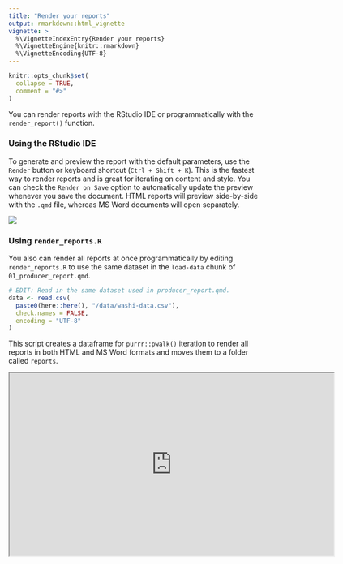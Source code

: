 ```yaml
---
title: "Render your reports"
output: rmarkdown::html_vignette
vignette: >
  %\VignetteIndexEntry{Render your reports}
  %\VignetteEngine{knitr::rmarkdown}
  %\VignetteEncoding{UTF-8}
---
```


```r
knitr::opts_chunk$set(
  collapse = TRUE,
  comment = "#>"
)
```

You can render reports with the RStudio IDE or programmatically with the `render_report()` function.

### Using the RStudio IDE

To generate and preview the report with the default parameters, use the `Render` button or keyboard shortcut (`Ctrl + Shift + K`). This is the fastest way to render reports and is great for iterating on content and style. You can check the `Render on Save` option to automatically update the preview whenever you save the document. HTML reports will preview side-by-side with the `.qmd` file, whereas MS Word documents will open separately.

![](../man/figures/render.png){fig-alt="RStudio Quarto Render button with a dropdown for HTML and MS Word. Render on Save option is checked."}

### Using `render_reports.R`

You also can render all reports at once programmatically by editing `render_reports.R` to use the same dataset in the `load-data` chunk of `01_producer_report.qmd`.

```r
# EDIT: Read in the same dataset used in producer_report.qmd.
data <- read.csv(
  paste0(here::here(), "/data/washi-data.csv"),
  check.names = FALSE,
  encoding = "UTF-8"
)
```

This script creates a dataframe for `purrr::pwalk()` iteration to render all reports in both HTML and MS Word formats and moves them to a folder called `reports`.

<iframe src="https://drive.google.com/file/d/1XGfplRUrLb0jiWIElQejHLZ9ig2WfEal/preview" width="640" height="360" allow="autoplay;fullscreen;">

</iframe>
